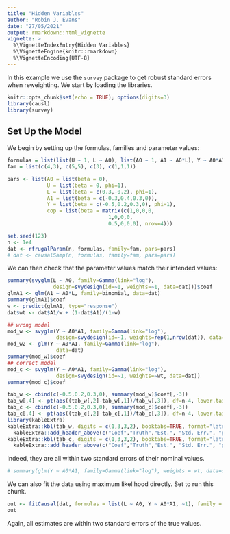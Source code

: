 ```yaml
---
title: "Hidden Variables"
author: "Robin J. Evans"
date: "27/05/2021"
output: rmarkdown::html_vignette
vignette: >
  %\VignetteIndexEntry{Hidden Variables}
  %\VignetteEngine{knitr::rmarkdown}
  %\VignetteEncoding{UTF-8}
---
```


In this example we use the `survey` package to get robust standard errors when 
reweighting.  We start by loading the libraries.
```r
knitr::opts_chunk$set(echo = TRUE); options(digits=3)
library(causl)
library(survey)
```

## Set Up the Model

We begin by setting up the formulas, families and parameter values:
```r
formulas = list(list(U ~ 1, L ~ A0), list(A0 ~ 1, A1 ~ A0*L), Y ~ A0*A1, ~A0*A1)
fam = list(c(4,3), c(5,5), c(3), c(1,1,1))

pars <- list(A0 = list(beta = 0),
             U = list(beta = 0, phi=1),
             L = list(beta = c(0.3,-0.2), phi=1),
             A1 = list(beta = c(-0.3,0.4,0.3,0)),
             Y = list(beta = c(-0.5,0.2,0.3,0), phi=1),
             cop = list(beta = matrix(c(1,0,0,0,
                                 1,0,0,0,
                                 0.5,0,0,0), nrow=4)))
```

```r
set.seed(123)
n <- 1e4
dat <- rfrugalParam(n, formulas, family=fam, pars=pars)
# dat <- causalSamp(n, formulas, family=fam, pars=pars)
```
We can then check that the parameter values match their intended values:
```r
summary(svyglm(L ~ A0, family=Gamma(link="log"), 
               design=svydesign(id=~1, weights=~1, data=dat)))$coef
glmA1 <- glm(A1 ~ A0*L, family=binomial, data=dat)
summary(glmA1)$coef
w <- predict(glmA1, type="response")
dat$wt <- dat$A1/w + (1-dat$A1)/(1-w)

## wrong model
mod_w <- svyglm(Y ~ A0*A1, family=Gamma(link="log"), 
                design=svydesign(id=~1, weights=rep(1,nrow(dat)), data=dat))
mod_w2 <- glm(Y ~ A0*A1, family=Gamma(link="log"), 
                data=dat)
summary(mod_w)$coef
## correct model
mod_c <- svyglm(Y ~ A0*A1, family=Gamma(link="log"), 
                design=svydesign(id=~1, weights=~wt, data=dat))
summary(mod_c)$coef
```
```r
tab_w <- cbind(c(-0.5,0.2,0.3,0), summary(mod_w)$coef[,-3])
tab_w[,4] <- pt(abs((tab_w[,2]-tab_w[,1])/tab_w[,3]), df=n-4, lower.tail = FALSE)
tab_c <- cbind(c(-0.5,0.2,0.3,0), summary(mod_c)$coef[,-3])
tab_c[,4] <- pt(abs((tab_c[,2]-tab_c[,1])/tab_c[,3]), df=n-4, lower.tail = FALSE)
library(kableExtra)
kableExtra::kbl(tab_w, digits = c(1,3,3,2), booktabs=TRUE, format="latex")  %>%  
  kableExtra::add_header_above(c("Coef","Truth","Est.", "Std. Err.", "p-value"))
kableExtra::kbl(tab_c, digits = c(1,3,3,2), booktabs=TRUE, format="latex")  %>%  
  kableExtra::add_header_above(c("Coef","Truth","Est.", "Std. Err.", "p-value"))
```
Indeed, they are all within two standard errors of their nominal values.
```r
# summary(glm(Y ~ A0*A1, family=Gamma(link="log"), weights = wt, data=dat))$coef
```

We can also fit the data using maximum likelihood directly.  Set \code{eval=TRUE} 
to run this chunk.
```r
out <- fitCausal(dat, formulas = list(L ~ A0, Y ~ A0*A1, ~1), family = c(3,3,1))
out
```
Again, all estimates are within two standard errors of the true values.

